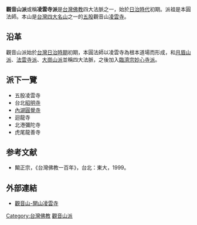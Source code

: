 {{no footnotes|time=2017-12-29T14:13:40+00:00}}
{{佛教}}
'''觀音山派'''或稱'''凌雲寺派'''是[[台灣|台灣]][[台灣佛教|佛教]]四大法脈之一，始於[[台灣日治時期|日治時代]]初期。派祖是本圓法師。本山是[[台灣四大名山|台灣四大名山]]之一的[[五股區|五股]]觀音山[[凌雲禪寺|凌雲寺]]。

== 沿革 ==
觀音山派始於[[台灣日治時期|台灣日治時期]]初期，本圓法師以凌雲寺為根本道場而形成，和[[月眉山派|月眉山派]]、[[法雲寺派|法雲寺派]]、[[大崗山派|大崗山派]]並稱四大法脈，之後加入[[臨濟宗妙心寺派|臨濟宗妙心寺派]]。

== 派下一覽 ==
*五股凌雲寺
*台北[[昭明寺|昭明寺]]
*[[內湖圓覺寺|內湖圓覺寺]]
*迴龍寺
*北港彌陀寺
*虎尾龍善寺

== 参考文献 ==
*闞正宗，《台灣佛教一百年》，台北：東大，1999。

== 外部連結 ==
*[http://www.lyuns.org/ 觀音山-開山凌雲寺] {{Wayback|url=http://www.lyuns.org/ |date=20200224094805 }}

{{台灣佛教組織}}

[[Category:台灣佛教|Category:台灣佛教]]
[[Category:觀音山派|]]